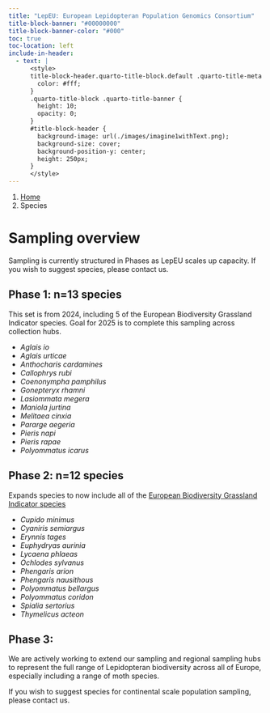```yaml
---
title: "LepEU: European Lepidopteran Population Genomics Consortium"
title-block-banner: "#00000000"
title-block-banner-color: "#000"
toc: true
toc-location: left
include-in-header:
  - text: |
      <style>
      title-block-header.quarto-title-block.default .quarto-title-meta {
        color: #fff;
      }
      .quarto-title-block .quarto-title-banner {
        height: 10;
        opacity: 0;
      }
      #title-block-header {
        background-image: url(./images/imagine1withText.png);
        background-size: cover;
        background-position-y: center;
        height: 250px;
      }
      </style>
---
```


```{=html}
<nav aria-label="breadcrumb">
  <ol class="breadcrumb">
    <li class="breadcrumb-item"><a href="index.html">Home</a></li>
    <li class="breadcrumb-item active" aria-current="page">Species</li>
  </ol>
</nav>
```

# Sampling overview 
 <!-- TODO: Image or plate of species --> 
Sampling is currently structured in Phases as LepEU scales up capacity.
If you wish to suggest species, please contact us.

## **Phase 1**: n=13 species
This set is from 2024, including 5 of the European Biodiversity Grassland Indicator species. Goal for 2025 is to complete this sampling across collection hubs. 

- *Aglais io*
- *Aglais urticae*
- *Anthocharis cardamines*
- *Callophrys rubi*
- *Coenonympha pamphilus*
- *Gonepteryx rhamni*
- *Lasiommata megera*
- *Maniola jurtina*
- *Melitaea cinxia*
- *Pararge aegeria*
- *Pieris napi*
- *Pieris rapae*
- *Polyommatus icarus*

## **Phase 2**: n=12 species
Expands species to now include all of the [European Biodiversity Grassland Indicator species](https://butterfly-monitoring.net/sites/default/files/Pdf/Indicators/VS2022.039%20European_Grassland_Butterfly_Indicator_1990-2020_v3.pdf)

- *Cupido minimus*
- *Cyaniris semiargus*
- *Erynnis tages*
- *Euphydryas aurinia*
- *Lycaena phlaeas*
- *Ochlodes sylvanus*
- *Phengaris arion*
- *Phengaris nausithous*
- *Polyommatus bellargus*
- *Polyommatus coridon*
- *Spialia sertorius*
- *Thymelicus acteon*

## **Phase 3**: 
We are actively working to extend our sampling and regional sampling hubs to represent the full range of Lepidopteran biodiversity across all of Europe, especially including a range of moth species.

If you wish to suggest species for continental scale population sampling, please contact us.


